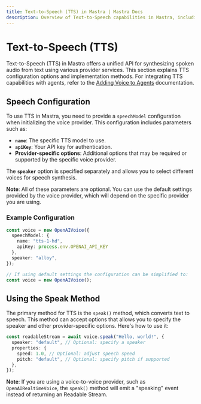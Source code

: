 ```yaml
---
title: Text-to-Speech (TTS) in Mastra | Mastra Docs
description: Overview of Text-to-Speech capabilities in Mastra, including configuration, usage, and integration with voice providers.
---
```


# Text-to-Speech (TTS)

Text-to-Speech (TTS) in Mastra offers a unified API for synthesizing spoken audio from text using various provider services. This section explains TTS configuration options and implementation methods. For integrating TTS capabilities with agents, refer to the [Adding Voice to Agents](../agents/adding-voice.mdx) documentation.

## Speech Configuration

To use TTS in Mastra, you need to provide a `speechModel` configuration when initializing the voice provider. This configuration includes parameters such as:

- **`name`**: The specific TTS model to use.
- **`apiKey`**: Your API key for authentication.
- **Provider-specific options**: Additional options that may be required or supported by the specific voice provider.

The **`speaker`** option is specified separately and allows you to select different voices for speech synthesis.

**Note**: All of these parameters are optional. You can use the default settings provided by the voice provider, which will depend on the specific provider you are using.

### Example Configuration

```typescript
const voice = new OpenAIVoice({
  speechModel: {
    name: "tts-1-hd",
    apiKey: process.env.OPENAI_API_KEY
  },
  speaker: "alloy",
});

// If using default settings the configuration can be simplified to:
const voice = new OpenAIVoice();
```

## Using the Speak Method

The primary method for TTS is the `speak()` method, which converts text to speech. This method can accept options that allows you to specify the speaker and other provider-specific options. Here's how to use it:

```typescript
const readableStream = await voice.speak("Hello, world!", {
  speaker: "default", // Optional: specify a speaker
  properties: {
    speed: 1.0, // Optional: adjust speech speed
    pitch: "default", // Optional: specify pitch if supported
  },
});
```

**Note**: If you are using a voice-to-voice provider, such as `OpenAIRealtimeVoice`, the `speak()` method will emit a "speaking" event instead of returning an Readable Stream.

